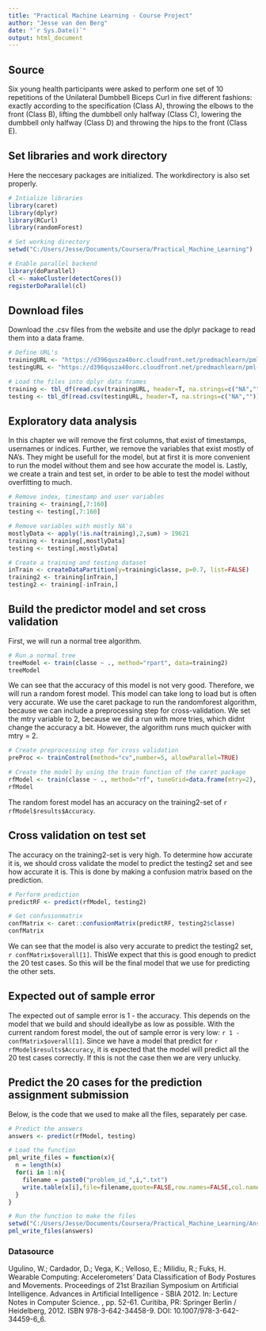 ```yaml
---
title: "Practical Machine Learning - Course Project"
author: "Jesse van den Berg"
date: "`r Sys.Date()`"
output: html_document
---
```


## Source
Six young health participants were asked to perform one set of 10 repetitions of the Unilateral Dumbbell Biceps Curl in five different fashions: exactly according to the specification (Class A), throwing the elbows to the front (Class B), lifting the dumbbell only halfway (Class C), lowering the dumbbell only halfway (Class D) and throwing the hips to the front (Class E).

## Set libraries and work directory
Here the neccesary packages are initialized. The workdirectory is also set properly.
```r
# Intialize libraries
library(caret)
library(dplyr)
library(RCurl)
library(randomForest)

# Set working directory
setwd("C:/Users/Jesse/Documents/Coursera/Practical_Machine_Learning")

# Enable parallel backend
library(doParallel)
cl <- makeCluster(detectCores())
registerDoParallel(cl)
```

## Download files
Download the .csv files from the website and use the dplyr package to read them into a data frame.
```r
# Define URL's
trainingURL <- "https://d396qusza40orc.cloudfront.net/predmachlearn/pml-training.csv"
testingURL <- "https://d396qusza40orc.cloudfront.net/predmachlearn/pml-testing.csv"

# Load the files into dplyr data frames
training <- tbl_df(read.csv(trainingURL, header=T, na.strings=c("NA","")))
testing <- tbl_df(read.csv(testingURL, header=T, na.strings=c("NA","")))
```

## Exploratory data analysis
In this chapter we will remove the first columns, that exist of timestamps, usernames or indices. Further, we remove the variables that exist mostly of NA's. They might be usefull for the model, but at first it is more convenient to run the model without them and see how accurate the model is. Lastly, we create a train and test set, in order to be able to test the model without overfitting to much. 
```r
# Remove index, timestamp and user variables
training <- training[,7:160]
testing <- testing[,7:160]

# Remove variables with mostly NA's
mostlyData <- apply(!is.na(training),2,sum) > 19621
training <- training[,mostlyData]
testing <- testing[,mostlyData]

# Create a training and testing dataset
inTrain <- createDataPartition(y=training$classe, p=0.7, list=FALSE)
training2 <- training[inTrain,]
testing2 <- training[-inTrain,]
```

## Build the predictor model and set cross validation
First, we will run a normal tree algorithm.
```r
# Run a normal tree 
treeModel <- train(classe ~ ., method="rpart", data=training2)
treeModel
```
We can see that the accuracy of this model is not very good. Therefore, we will run a random forest model. This model can take long to load but is often very accurate. We use the caret package to run the randomforest algorithm, because we can include a preprocessing step for cross-validation. We set the mtry variable to 2, because we did a run with more tries, which didnt change the accuracy a bit. However, the algorithm runs much quicker with mtry = 2.
```r
# Create preprocessing step for cross validation
preProc <- trainControl(method="cv",number=5, allowParallel=TRUE)

# Create the model by using the train function of the caret package
rfModel <- train(classe ~ ., method="rf", tuneGrid=data.frame(mtry=2), trControl=preProc, prox=TRUE, data=training2)
rfModel
```
The random forest model has an accuracy on the training2-set of `r rfModel$results$Accuracy`.

## Cross validation on test set
The accuracy on the training2-set is very high. To determine how accurate it is, we should cross validate the model to predict the testing2 set and see how accurate it is. This is done by making a confusion matrix based on the prediction.
```r
# Perform prediction
predictRF <- predict(rfModel, testing2)

# Get confusionmatrix
confMatrix <- caret::confusionMatrix(predictRF, testing2$classe)
confMatrix
```
We can see that the model is also very accurate to predict the testing2 set, `r confMatrix$overall[1]`. ThisWe expect that this is good enough to predict the 20 test cases. So this will be the final model that we use for predicting the other sets.

## Expected out of sample error
The expected out of sample error is 1 - the accuracy. This depends on the model that we build and should ideallybe as low as possible. With the current random forest model, the out of sample error is very low: `r 1 - confMatrix$overall[1]`. Since we have a model that predict for `r rfModel$results$Accuracy`, it is expected that the model will predict all the 20 test cases correctly. If this is not the case then we are very unlucky. 

## Predict the 20 cases for the prediction assignment submission
Below, is the code that we used to make all the files, separately per case.
```r
# Predict the answers
answers <- predict(rfModel, testing)

# Load the function
pml_write_files = function(x){
  n = length(x)
  for(i in 1:n){
    filename = paste0("problem_id_",i,".txt")
    write.table(x[i],file=filename,quote=FALSE,row.names=FALSE,col.names=FALSE)
  }
}

# Run the function to make the files
setwd("C:/Users/Jesse/Documents/Coursera/Practical_Machine_Learning/Answers")
pml_write_files(answers)
```

### Datasource
Ugulino, W.; Cardador, D.; Vega, K.; Velloso, E.; Milidiu, R.; Fuks, H. Wearable Computing: Accelerometers' Data Classification of Body Postures and Movements. Proceedings of 21st Brazilian Symposium on Artificial Intelligence. Advances in Artificial Intelligence - SBIA 2012. In: Lecture Notes in Computer Science. , pp. 52-61. Curitiba, PR: Springer Berlin / Heidelberg, 2012. ISBN 978-3-642-34458-9. DOI: 10.1007/978-3-642-34459-6_6.